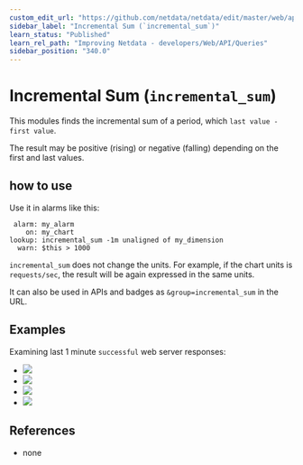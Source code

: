 ```yaml
---
custom_edit_url: "https://github.com/netdata/netdata/edit/master/web/api/queries/incremental_sum/README.md"
sidebar_label: "Incremental Sum (`incremental_sum`)"
learn_status: "Published"
learn_rel_path: "Improving Netdata - developers/Web/API/Queries"
sidebar_position: "340.0"
---
```



# Incremental Sum (`incremental_sum`)

This modules finds the incremental sum of a period, which `last value - first value`.

The result may be positive (rising) or negative (falling) depending on the first and last values.

## how to use

Use it in alarms like this:

```
 alarm: my_alarm
    on: my_chart
lookup: incremental_sum -1m unaligned of my_dimension
  warn: $this > 1000
```

`incremental_sum` does not change the units. For example, if the chart units is `requests/sec`, the result
will be again expressed in the same units. 

It can also be used in APIs and badges as `&group=incremental_sum` in the URL.

## Examples

Examining last 1 minute `successful` web server responses:

-   ![](https://registry.my-netdata.io/api/v1/badge.svg?chart=web_log_nginx.response_statuses&options=unaligned&dimensions=success&group=min&after=-60&label=min)
-   ![](https://registry.my-netdata.io/api/v1/badge.svg?chart=web_log_nginx.response_statuses&options=unaligned&dimensions=success&group=average&after=-60&label=average)
-   ![](https://registry.my-netdata.io/api/v1/badge.svg?chart=web_log_nginx.response_statuses&options=unaligned&dimensions=success&group=max&after=-60&label=max)
-   ![](https://registry.my-netdata.io/api/v1/badge.svg?chart=web_log_nginx.response_statuses&options=unaligned&dimensions=success&group=incremental_sum&after=-60&label=incremental+sum&value_color=orange)

## References

-   none


